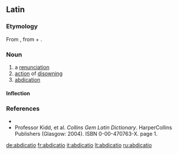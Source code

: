 ==Latin==

===Etymology===
From {{term|abdico|abdicō|deny, refuse; renounce|lang=la}}, from {{term|ab||of, from, by|lang=la}} + {{term|dico|dicō|dedicate|lang=la}}.

===Noun===
{{la-noun|abdicātiō|abdicationis|abdicātiōnis|f|third}}

# a [[renunciation]] 
# [[action]] of [[disowning]]
# [[abdication]]

====Inflection====
{{la-decl-3rd|abdicatio|abdicātiō|abdication|abdicātiōn}}

===References===
* {{R:L&S}}
* Professor Kidd, et al. ''Collins Gem Latin Dictionary''. HarperCollins Publishers (Glasgow: 2004). ISBN 0-00-470763-X. page 1.

[[de:abdicatio]]
[[fr:abdicatio]]
[[it:abdicatio]]
[[lt:abdicatio]]
[[ru:abdicatio]]